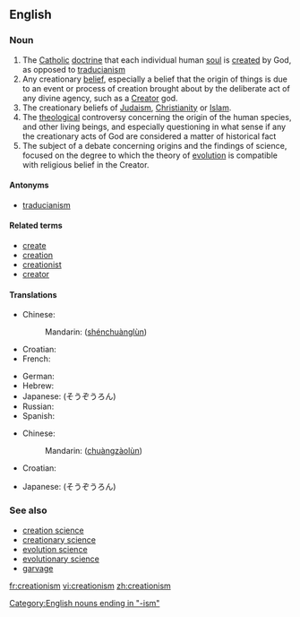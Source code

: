 ==English==

===Noun===
{{en-noun|-}}

# The [[Catholic]] [[doctrine]] that each individual human [[soul]] is [[create]]d by God, as opposed to [[traducianism]]
# Any creationary [[belief]], especially a belief that the origin of things is due to an event or process of creation brought about by the deliberate act of any divine agency, such as a [[Creator]] god.
# The creationary beliefs of [[Judaism]], [[Christianity]] or [[Islam]].
# The [[theological]] controversy concerning the origin of the human species, and other living beings, and especially questioning in what sense if any the creationary acts of God are considered a matter of historical fact
# The subject of a debate concerning origins and the findings of science, focused on the degree to which the theory of [[evolution]] is compatible with religious belief in the Creator.

====Antonyms====
*[[traducianism]]

====Related terms====
*[[create]]
*[[creation]]
*[[creationist]]
*[[creator]]

====Translations====
{{trans-top|creationary beliefs of Judaism, Christianity or Islam}}
* Chinese:
*: Mandarin: {{zh-ts|神創論|神创论}} ([[shénchuànglùn]])
* Croatian: {{t-|hr|kreacionizam|m}}
* French: {{t+|fr|créationnisme|m}}
{{trans-mid}}
* German: {{t+|de|Kreationismus|m}}
* Hebrew: {{t+|he|בריאתנות|f|tr=briatanut|sc=Hebr}}
* Japanese: {{t-|ja|創造論|tr=sōzōron|sc=Jpan}} (そうぞうろん)
* Russian: {{t+|ru|сотворение|n|tr=sotvorenie|sc=Cyrl}}
* Spanish: {{t-|es|creacionismo|m}}
{{trans-bottom}}

{{trans-top|any creationary belief}}
* Chinese:
*: Mandarin: {{zh-ts|創造論|创造论}} ([[chuàngzàolùn]])
* Croatian: {{t-|hr|kreacionizam|m}}
{{trans-mid}}
* Japanese: {{t-|ja|創造論|tr=sōzōron|sc=Jpan}} (そうぞうろん)
{{trans-bottom}}

===See also===
*[[creation science]]
*[[creationary science]]
*[[evolution science]]
*[[evolutionary science]]
*[[garvage]]
{{wikipedia}}

[[Category:English nouns ending in "-ism"]]

[[fr:creationism]]
[[vi:creationism]]
[[zh:creationism]]